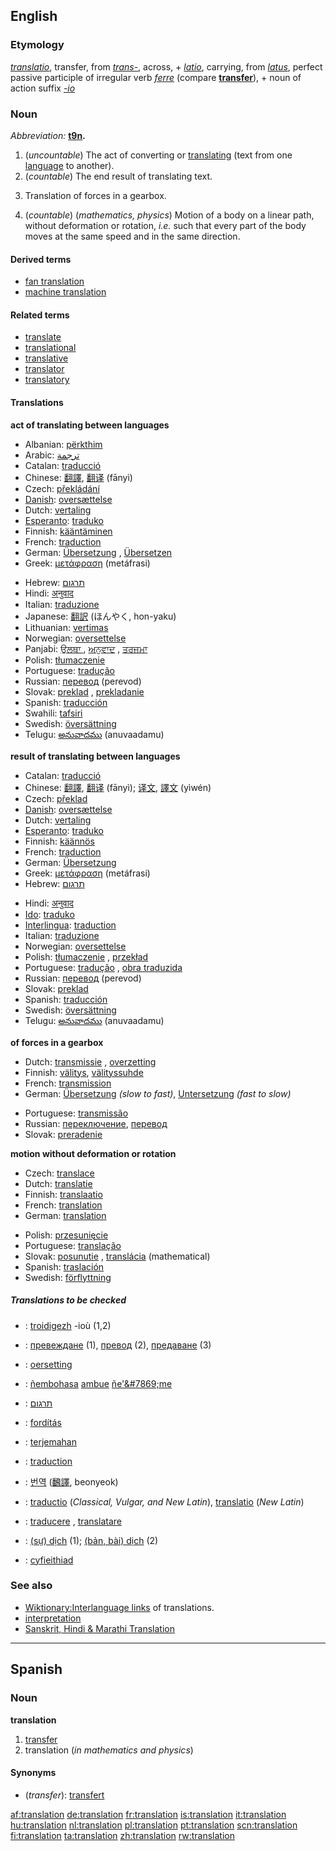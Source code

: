 ==English==

===Etymology===
{{L.}} ''[[translatio]]'', transfer, from ''[[trans-#Latin|trans-]]'', across, + ''[[latio]]'', carrying, from ''[[latus]]'', perfect passive participle of irregular verb ''[[ferre]]'' (compare '''[[transfer]]'''), + noun of action suffix ''[[-io]]''

===Noun===
{{en-noun-reg-both}}  ''Abbreviation:'' '''[[t9n]].'''

# (''uncountable'') The act of converting or [[translate|translating]] (text from one [[language]] to another).
# (''countable'') The end result of translating text.
# {{physics}} Translation of forces in a gearbox.  <!--needs a proper definition-->
# (''countable'') (''mathematics, physics'') Motion of a body on a linear path, without deformation or rotation, ''i.e.'' such that every part of the body moves at the same speed and in the same direction.

====Derived terms====
*[[fan translation]]
*[[machine translation]]

====Related terms====
*[[translate]]
*[[translational]]
*[[translative]]
*[[translator]]
*[[translatory]]

====Translations====
'''act of translating between languages'''
{{top}}
*Albanian: [[përkthim]]
*Arabic: [[ترجمة]] {{f}}
*Catalan: [[traducció]] {{f}}
*Chinese: [[翻譯]], [[翻译]] (fānyì)
*Czech: [[překládání]] {{n}}
*[[w:Danish language|Danish]]: [[oversættelse]]
*Dutch: [[vertaling]] {{f}}
*[[Esperanto]]: [[traduko]]
*Finnish: [[kääntäminen]]
*French: [[traduction]] {{f}}
*German: [[Übersetzung]] {{f}}, [[Übersetzen]] {{n}}
*Greek: [[μετάφραση]] (metáfrasi) {{f}}
{{mid}}
*Hebrew: [[תרגום]]
*Hindi: [[अनुवाद]]
*Italian: [[traduzione]] {{f}}
*Japanese: [[翻訳]] (ほんやく, hon-yaku)
*Lithuanian: [[vertimas]] {{m}}
*Norwegian: [[oversettelse]] {{m}}
*Panjabi: [[:pa: ਉਲਥਾ | ਉਲਥਾ ]] {{m}}, [[:pa:ਅਨੁਵਾਦ|ਅਨੁਵਾਦ]] {{m}}, [[:pa:ਤਰਜਮਾ|ਤਰਜਮਾ]] {{m}}
*Polish: [[tłumaczenie]] {{n}}
*Portuguese: [[tradução]] {{f}}
*Russian: [[перевод]] {{m}} (perevod)
*Slovak: [[preklad]] {{m}}, [[prekladanie]] {{n}}
*Spanish: [[traducción]] {{f}}
*Swahili: [[tafsiri]]
*Swedish: [[översättning]]
*Telugu: [[అనువాదము]] (anuvaadamu)
{{bottom}}

'''result of translating between languages'''
{{top}}
*Catalan: [[traducció]]
*Chinese: [[翻譯]], [[翻译]] (fānyì); [[译文]], [[譯文]] (yìwén)
*Czech: [[překlad]] {{m}}
*[[w:Danish language|Danish]]: [[oversættelse]]
*Dutch: [[vertaling]] {{f}}
*[[Esperanto]]: [[traduko]]
*Finnish: [[käännös]]
*French: [[traduction]] {{f}}
*German: [[Übersetzung]] {{f}}
*Greek: [[μετάφραση]] (metáfrasi) {{f}}
*Hebrew: [[תרגום]]
{{mid}}
*Hindi: [[अनुवाद]]
*[[Ido]]: [[traduko]]
*[[Interlingua]]: [[traduction]]
*Italian: [[traduzione]] {{f}}
*Norwegian: [[oversettelse]] {{m}}
*Polish: [[tłumaczenie]] {{n}}, [[przekład]] {{m}}
*Portuguese: [[tradução]] {{f}}, [[obra traduzida]] {{f}}
*Russian: [[перевод]] {{m}} (perevod)
*Slovak: [[preklad]] {{m}}
*Spanish: [[traducción]] {{f}}
*Swedish: [[översättning]]
*Telugu: [[అనువాదము]] (anuvaadamu)
{{bottom}}

'''of forces in a gearbox'''
{{top}}
*Dutch: [[transmissie]] {{f}}, [[overzetting]] {{f}}
*Finnish: [[välitys]], [[välityssuhde]]
*French: [[transmission]] {{f}}
*German: [[Übersetzung]] {{f}} ''(slow to fast)'', [[Untersetzung]] {{f}} ''(fast to slow)''
{{mid}}
*Portuguese: [[transmissão]]
*Russian: [[переключение]], [[перевод]]
*Slovak: [[preradenie]] {{n}}
{{bottom}}

'''motion without deformation or rotation'''
{{top}}
*Czech: [[translace]] {{f}}
*Dutch: [[translatie]] {{f}}
*Finnish: [[translaatio]]
*French: [[translation]] {{f}}
*German: [[translation]] {{f}}
{{mid}}
*Polish: [[przesunięcie]] {{n}}
*Portuguese: [[translação]] {{f}}
*Slovak: [[posunutie]] {{n}}, [[translácia]] {{f}} (mathematical)
*Spanish: [[traslación]] {{f}}
*Swedish: [[förflyttning]]
{{bottom}}

=====Translations to be checked=====
<!--Remove this section once all of the translations below have been moved into the tables above.-->
{{checktrans}}

*{{ttbc|Breton}}: [[troidigezh]] {{f}} -ioù {{p}} (1,2)
*{{ttbc|Bulgarian}}: [[превеждане]] {{n}} (1), [[превод]] {{m}} (2), [[предаване]] {{n}} (3)
*{{ttbc|Frisian}}: [[oersetting]]
*{{ttbc|Guarani}}: [[ñembohasa]] [[ambue]] [[ñe'&#7869;]]me
*{{ttbc|Hebrew}}: [[תרגום]]
*{{ttbc|Hungarian}}: [[fordítás]]
*{{ttbc|Indonesian}}: [[terjemah|terjemahan]]
*{{ttbc|Interlingua}}: [[traduction]]
*{{ttbc|Korean}}: [[번역]] ([[飜譯]], beonyeok)
*{{ttbc|Latin}}: [[traductio]] (''Classical, Vulgar, and New Latin''), [[translatio]] (''New Latin'')
*{{ttbc|Romanian}}: [[traducere]] {{f}}, [[translatare]] {{f}}
*{{ttbc|Vietnamese}}: [[dịch|(sự) dịch]] (1); [[dịch|(bản, bài) dịch]] (2)
*{{ttbc|Welsh}}: [[cyfieithiad]] {{m}}

===See also===
*[[Wiktionary:Interlanguage links]] of translations.
*[[interpretation]]
*[http://freetranslationblog.blogspot.com Sanskrit, Hindi & Marathi Translation]
----

==Spanish==

===Noun===
'''translation''' {{f}}

#[[transfer]]
#translation (''in mathematics and physics'')

====Synonyms====
*(''transfer''): [[transfert]]

[[af:translation]]
[[de:translation]]
[[fr:translation]]
[[is:translation]]
[[it:translation]]
[[hu:translation]]
[[nl:translation]]
[[pl:translation]]
[[pt:translation]]
[[scn:translation]]
[[fi:translation]]
[[ta:translation]]
[[zh:translation]]
[[rw:translation]]